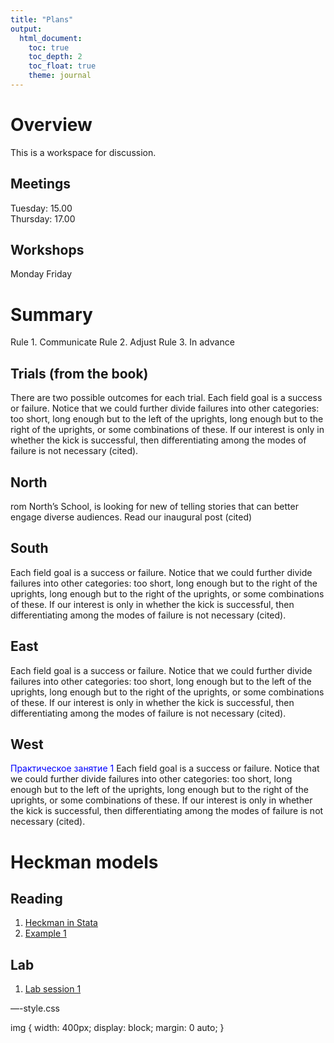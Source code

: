 ```yaml
---
title: "Plans"
output: 
  html_document:
    toc: true
    toc_depth: 2
    toc_float: true
    theme: journal
---
```

 
# Overview 
 
This is a workspace for discussion. 
 
## Meetings 
 
Tuesday: 15.00 \
Thursday: 17.00 
 
## Workshops
 
Monday
Friday
 
# Summary 
 
Rule 1. Communicate 
Rule 2. Adjust 
Rule 3. In advance 
 
## Trials (from the book)
 
There are two possible outcomes for each trial. Each field goal is a success or failure. Notice that we could further divide failures into other categories: too short, long enough but to the left of the uprights, long enough but to the right of the uprights, or some combinations of these. If our interest is only in whether the kick is successful, then differentiating among the modes of failure is not necessary (cited).
 
## North 
 
rom North's School, is looking for new of telling stories that can better engage diverse audiences. Read our inaugural post (cited)
 
## South 
 
Each field goal is a success or failure. Notice that we could further divide failures into other categories: too short, long enough but to the right of the uprights, long enough but to the right of the uprights, or some combinations of these. If our interest is only in whether the kick is successful, then differentiating among the modes of failure is not necessary (cited). 
 
## East 
 
Each field goal is a success or failure. Notice that we could further divide failures into other categories: too short, long enough but to the left of the uprights, long enough but to the right of the uprights, or some combinations of these. If our interest is only in whether the kick is successful, then differentiating among the modes of failure is not necessary (cited).
 
## West 
 
<font color='blue'>Практическое занятие 1 </font>Each field goal is a success or failure. Notice that we could further divide failures into other categories: too short, long enough but to the left of the uprights, long enough but to the right of the uprights, or some combinations of these. If our interest is only in whether the kick is successful, then differentiating among the modes of failure is not necessary (cited).
 
# Heckman models
 
## Reading
 
1) [Heckman in Stata](https://www.stata.com/manuals13/rheckman.pdf)
2) <a href="Heckman_example_1.pdf" title=>Example 1</a> <i class="fa fa-camera-retro fa-2x"></i> 
 
## Lab 
 
1) <a href="lab1.R" title=>Lab session 1</a> 
 
----style.css
 
img {
  width: 400px;
  display: block;
  margin: 0 auto;
}